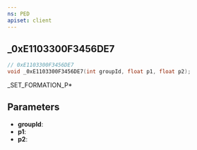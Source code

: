 ```yaml
---
ns: PED
apiset: client
---
```

## _0xE1103300F3456DE7

```c
// 0xE1103300F3456DE7
void _0xE1103300F3456DE7(int groupId, float p1, float p2);
```

_SET_FORMATION_P*

## Parameters
* **groupId**:
* **p1**:
* **p2**: